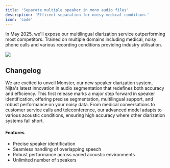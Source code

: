 ```yaml
---
title: 'Separate multiple speaker in mono audio files'
description: 'Efficent separation for noisy medical condition.'
icon: 'code'
---
```


<Tip>

In May 2025, we'll expose our multilingual diarization service outperforming most competitors. Trained on multiple domains including medical, noisy phone calls and various recording conditions providing industry utilisation.

</Tip>

<Update label="2025-05-01" description="Voice Harbor V3.0">
  <Frame>
    <img className="block" src="/images/vh3d.png" />
  </Frame>

  ## Changelog
  We are excited to unveil Monster, our new speaker diarization system, Nijta's  latest innovation in audio segmentation that redefines both accuracy and efficiency. This first release marks a major step forward in speaker identification, offering precise segmentation, multilingual support, and robust performance on your noisy data. From medical conversations to customer service calls and teleconference, our advanced model adapts to various acoustic conditions, ensuring high accuracy where other diarization systems fall short.

  #### Features

  * Precise speaker identification
  * Seamless handling of overlapping speech
  * Robust performance across varied acoustic environments
  * Unlimited number of speakers

</Update>
